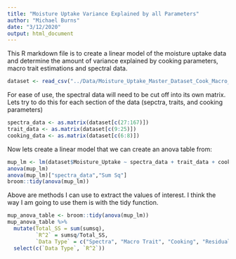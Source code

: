 ```yaml
---
title: "Moisture Uptake Variance Explained by all Parameters"
author: "Michael Burns"
date: "3/12/2020"
output: html_document
---
```


This R markdown file is to create a linear model of the moisture uptake data and determine the amount of variance explained by cooking parameters, macro trait estimations and spectral data. 

```r
dataset <- read_csv("../Data/Moisture_Uptake_Master_Dataset_Cook_Macro_Spectra.csv")
```


For ease of use, the spectral data will need to be cut off into its own matrix.  Lets try to do this for each section of the data (sepctra, traits, and cooking parameters)
```r
spectra_data <- as.matrix(dataset[c(27:167)])
trait_data <- as.matrix(dataset[c(9:25)])
cooking_data <- as.matrix(dataset[c(6:8)])
```

Now lets create a linear model that we can create an anova table from:
```r
mup_lm <- lm(dataset$Moisture_Uptake ~ spectra_data + trait_data + cooking_data)
anova(mup_lm)
anova(mup_lm)["spectra_data","Sum Sq"]
broom::tidy(anova(mup_lm))
```

Above are methods I can use to extract the values of interest.  I think the way I am going to use them is with the tidy function.
```r
mup_anova_table <- broom::tidy(anova(mup_lm))
mup_anova_table %>%
  mutate(Total_SS = sum(sumsq),
         `R^2` = sumsq/Total_SS,
         `Data Type` = c("Spectra", "Macro Trait", "Cooking", "Residual")) %>% 
  select(c(`Data Type`, `R^2`))
```

